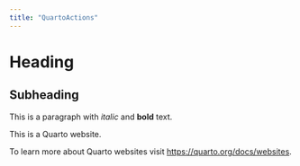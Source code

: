 ```yaml
---
title: "QuartoActions"
---
```


# Heading
## Subheading
This is a paragraph with *italic* and **bold** text.


This is a Quarto website.

To learn more about Quarto websites visit <https://quarto.org/docs/websites>.
